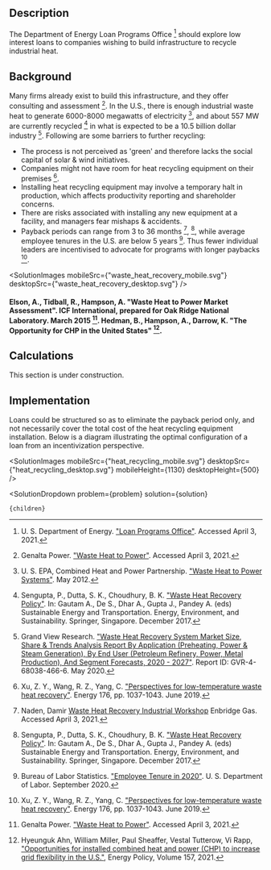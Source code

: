 


## Description
The Department of Energy Loan Programs Office [^"17"] should explore low interest loans to companies wishing to build infrastructure to recycle industrial heat.


## Background
Many firms already exist to build this infrastructure, and they offer consulting and assessment [^"5"]. In the U.S., there is enough industrial waste heat to generate 6000-8000 megawatts of electricity [^"18"], and about 557 MW are currently recycled [^"15"] in what is expected to be a 10.5 billion dollar industry [^"6"]. Following are some barriers to further recycling:
- The process is not perceived as 'green' and therefore lacks the social capital of solar & wind initiatives.
- Companies might not have room for heat recycling equipment on their premises [^"23"].
- Installing heat recycling equipment may involve a temporary halt in production, which affects productivity reporting and shareholder concerns.
- There are risks associated with installing any new equipment at a facility, and managers fear mishaps & accidents.
- Payback periods can range from 3 to 36 months [^"13"], [^"15"], while average employee tenures in the U.S. are below 5 years [^"2"]. Thus fewer individual leaders are incentivised to advocate for programs with longer paybacks [^"23"].

<SolutionImages 
  mobileSrc={"waste_heat_recovery_mobile.svg"}
  desktopSrc={"waste_heat_recovery_desktop.svg"}
/>
#### Elson, A., Tidball, R., Hampson, A. "Waste Heat to Power Market Assessment". ICF International, prepared for Oak Ridge National Laboratory. March 2015 [^"5"]. Hedman, B., Hampson, A., Darrow, K. "The Opportunity for CHP in the United States" [^"24"].

## Calculations
This section is under construction.

## Implementation
Loans could be structured so as to eliminate the payback period only, and not necessarily cover the total cost of the heat recycling equipment installation. Below is a diagram illustrating the optimal configuration of a loan from an incentivization perspective.

<SolutionImages 
  mobileSrc={"heat_recycling_mobile.svg"}
  desktopSrc={"heat_recycling_desktop.svg"}
  mobileHeight={1130}
  desktopHeight={500}
/>

[^"2"]: Bureau of Labor Statistics. ["Employee Tenure in 2020"](https://www.bls.gov/news.release/pdf/tenure.pdf). U. S. Department of Labor. September 2020.

[^"5"]: Genalta Power. ["Waste Heat to Power"](https://www.genaltapower.com/waste-heat-to-power). Accessed April 3, 2021.

[^"6"]: Grand View Research. ["Waste Heat Recovery System Market Size, Share & Trends Analysis Report By Application (Preheating, Power & Steam Generation), By End User (Petroleum Refinery, Power, Metal Production), And Segment Forecasts, 2020 - 2027"](https://www.grandviewresearch.com/industry-analysis/waste-heat-recovery-system-market). Report ID: GVR-4-68038-466-6. May 2020.

[^"13"]: Naden, Damir [Waste Heat Recovery Industrial Workshop](https://youtu.be/iaV3YJ5E4xY) Enbridge Gas. Accessed April 3, 2021.

[^"15"]: Sengupta, P., Dutta, S. K., Choudhury, B. K. ["Waste Heat Recovery Policy"](https://link.springer.com/chapter/10.1007/978-981-10-7509-4_11). In: Gautam A., De S., Dhar A., Gupta J., Pandey A. (eds) Sustainable Energy and Transportation. Energy, Environment, and Sustainability. Springer, Singapore. December 2017.

[^"17"]: U. S. Department of Energy. ["Loan Programs Office"](https://www.energy.gov/lpo/loan-programs-office). Accessed April 3, 2021.

[^"18"]: U. S. EPA, Combined Heat and Power Partnership. ["Waste Heat to Power Systems"](https://www.epa.gov/sites/production/files/2015-07/documents/waste_heat_to_power_systems.pdf). May 2012.

[^"23"]: Xu, Z. Y., Wang, R. Z., Yang, C. ["Perspectives for low-temperature waste heat recovery"](https://www.sciencedirect.com/science/article/pii/S0360544219306140?via%3Dihub). Energy 176, pp. 1037-1043. June 2019.

[^"24"]: Hyeunguk Ahn, William Miller, Paul Sheaffer, Vestal Tutterow, Vi Rapp, ["Opportunities for installed combined heat and power (CHP) to increase grid flexibility in the U.S."](https://www.sciencedirect.com/science/article/pii/S0301421521003554), Energy Policy, Volume 157, 2021.

  <SolutionDropdown 
    problem={problem} 
    solution={solution}
  >
    {children}
  </SolutionDropdown>